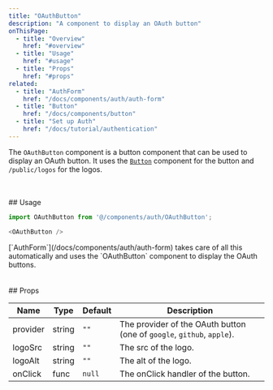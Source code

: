 ```yaml
---
title: "OAuthButton"
description: "A component to display an OAuth button"
onThisPage:
  - title: "Overview"
    href: "#overview"
  - title: "Usage"
    href: "#usage"
  - title: "Props"
    href: "#props"
related:
  - title: "AuthForm"
    href: "/docs/components/auth/auth-form"
  - title: "Button"
    href: "/docs/components/button"
  - title: "Set up Auth"
    href: "/docs/tutorial/authentication"
---
```


<div id="overview" />

The `OAuthButton` component is a button component that can be used to display an OAuth button. It uses the [`Button`](/docs/components/button) component for the button and `/public/logos` for the logos.

<br />
<br />
<Divider />
<div id="usage" />
## Usage

```javascript
import OAuthButton from '@/components/auth/OAuthButton';

<OAuthButton />
```

<Info>
    [`AuthForm`](/docs/components/auth/auth-form) takes care of all this automatically and uses the `OAuthButton` component to display the OAuth buttons.
</Info>

<br />
<br />
<br />
<Divider />
<div id="props" />
## Props

| Name     | Type   | Default | Description                                                            |
|----------|--------|---------|------------------------------------------------------------------------|
| provider | string | `""`    | The provider of the OAuth button (one of `google`, `github`, `apple`). |
| logoSrc  | string | `""`    | The src of the logo.                                                   |
| logoAlt  | string | `""`    | The alt of the logo.                                                   |
| onClick  | func   | `null`  | The onClick handler of the button.                                     |

[//]: # (provider, logoSrc, logoAlt, onClick)